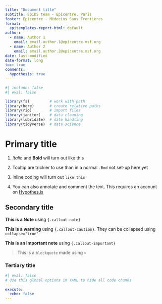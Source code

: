 ```yaml
---
title: "Document title"
subtitle: EpiDS team - Epicentre, Paris
footer: Epicentre - Médecins Sans Frontières
format: 
  epitemplates-report-html: default
author:
  - name: Author 1
    email: email.author.1@epicentre.msf.org
  - name: Author 2
    email: email.author.2@epicentre.msf.org
date: last-modified
date-format: long
toc: true
comments:
  hypothesis: true
---
```


```r
#| include: false
#| eval: false

library(fs)         # work with path
library(here)       # create relative paths
library(rio)        # import files
library(janitor)    # data cleaning
library(lubridate)  # date handling
library(tidyverse)  # data science 
```

# Primary title

1. *Italic* and **Bold** will turn out like this

2. Tooltip are trickier to use than in a normal `.Rmd` not set-up here yet

3. Inline coding will turn out `like this`

4. You can also annotate and comment the text. This requires an account on [Hypothes.is](https://web.hypothes.is/)

## Secondary title

::: {.callout-note}
**This is a Note** using `{.callout-note}`
:::

::: {.callout-caution}
**This is a warning** using `{.callout-caution}`. They can be collapsed using `collapse="true"` 
:::

::: {.callout-important}
**This is an important note** using `{.callout-important}`
:::

> This is a `blockquote` made using `>` 

### Tertiary title

```yaml
#| eval: false
# Use this global options in YAML to hide all code chunks
---
execute: 
  echo: false 
---
```
